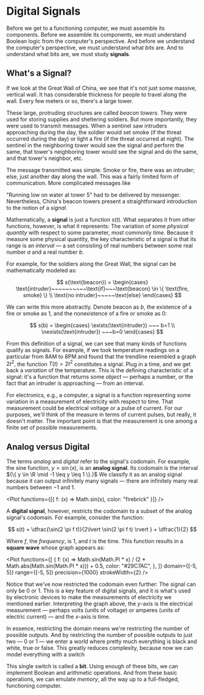 # Digital Signals

Before we get to a functioning computer, we must assemble its components.
Before we assemble its components, we must understand Boolean logic from
the computer's perspective. And before we understand the computer's
perspective, we must understand what _bits_ are. And to understand what
bits are, we must study **signals**.

## What's a Signal?

If we look at the Great Wall of China, we see that it's not just some
massive, vertical wall. It has considerable thickness for people to travel
along the wall. Every few meters or so, there's a large tower.

These large, protruding structures are called _beacon towers_. They were
used for storing supplies and sheltering soldiers. But more importantly,
they were used to transmit messages. When a sentinel saw intruders
approaching during the day, the soldier would set smoke (if the threat
occurred during the day) or light a fire (if the threat occurred at night).
The sentinel in the neighboring tower would see the signal and perform the
same, that tower's neighboring tower would see the signal and do the same,
and that tower's neighbor, etc.

The message transmitted was simple: Smoke or fire, there was an intruder;
else, just another day along the wall. This was a fairly limited form of
communication. More complicated messages like

"Running low on water at tower ${5}$" had to be delivered by messenger.
Nevertheless, China's beacon towers present a straightforward introduction
to the notion of a _signal_.

Mathematically, a **signal** is just a function ${s(t).}$ What separates it
from other functions, however, is what it represents: The variation of some
_physical quantity_ with respect to some parameter, most commonly _time_.
Because it measure some physical quantity, the key characteristic of a
signal is that its range is an _interval_ &mdash; a set consisting of real
numbers between some real number ${a}$ and a real number ${b.}$

For example, for the soldiers along the Great Wall, the signal can be
mathematically modeled as:

$$
	s(\text{beacon}) = \begin{cases} \text{intruder}~~~~~~~~~~\text{if}~~~\text{beacon} \in \{ \text{fire, smoke} \} \\ \text{no intruder}~~~~~\text{else} \end{cases}
$$

We can write this more abstractly. Denote ${\text{beacon}}$ as ${b,}$ the
existence of a fire or smoke as ${1,}$ and the nonexistence of a fire or
smoke as ${0:}$

$$
	s(b) = \begin{cases} \exists(\text{intruder}) ~~~ b=1 \\ \nexists(\text{intruder}) ~~~b=0 \end{cases}
$$

From this definition of a signal, we can see that many kinds of functions
qualify as signals. For example, if we took temperature readings on a
particular from ${8}$AM to ${8}$PM and found that the trendline resembled a
graph ${2t^2,}$ the function ${T(t) = 2t^2}$ constitutes a signal. Plug in
a time, and we get back a _variation_ of the temperature. This is the
defining characteristic of a signal: it's a function that returns some
_object_ &mdash; perhaps a number, or the fact that an intruder is
approaching &mdash; from an interval.

For electronics, e.g., a computer, a signal is a function representing some
variation in a measurement of electricity with respect to time. That
measurement could be electrical voltage or a pulse of current. For our
purposes, we'll think of the measure in terms of current pulses, but
really, it doesn't matter. The important point is that the measurement is
one among a finite set of possible measurements.

## Analog versus Digital

The terms _analog_ and _digital_ refer to the signal's codomain. For
example, the sine function, ${y = \sin(x),}$ is an **analog signal**. Its
codomain is the interval ${\{ y \in \R \mid -1 \leq y \leq 1 \}.}$ We
classify it as an analog signal because it can output infinitely many
signals &mdash; there are infinitely many real numbers between ${-1}$ and
${1.}$

<Plot functions={[{ f: (x) => Math.sin(x), color: "firebrick" }]} />

A **digital signal**, however, restricts the codomain to a subset of the
analog signal's codomain. For example, consider the function:

$$
	s(t) = \dfrac{\sin(2 \pi f t)}{2\lvert \sin(2 \pi f t) \rvert } + \dfrac{1}{2}
$$

Where ${f,}$ the _frequency_, is ${1,}$ and ${t}$ is the time. This
function results in a **square wave** whose graph appears as:

<Plot
	functions={[
		{
			f: (x) =>
				Math.sin(Math.PI * x) / (2 * Math.abs(Math.sin(Math.PI * x))) +
				0.5,
			color: "#29C7AC",
		},
	]}
	domain={[-5, 5]}
	range={[-5, 5]}
	precision={1000}
	strokeWidth={2}
/>

Notice that we've now restricted the codomain even further: The signal can
only be ${0}$ or ${1.}$ This is a key feature of digital signals, and it is
what's used by electronic devices to make the measurements of electricity
we mentioned earlier. Interpreting the graph above, the ${y}$-axis is the
electrical measurement &mdash; perhaps volts (units of voltage) or amperes
(units of electric current) &mdash; and the ${x}$-axis is time.

In essence, restricting the domain means we're restricting the number of
possible outputs. And by restricting the number of possible outputs to just
two &mdash; ${0}$ or ${1}$ &mdash; we enter a world where pretty much
everything is black and white, true or false. This greatly reduces
complexity, because now we can model everything with a switch

This single switch is called a **bit**. Using enough of these bits, we can
implement Boolean and arithmetic operations. And from these basic
operations, we can emulate _memory_, all the way up to a full-fledged,
functioning computer.
